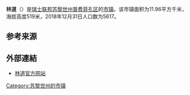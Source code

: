 {{Infobox settlement
| name = 林道
| native_name = {{lang|de|Lindau}}
| settlement_type = [[市镇_(瑞士)|瑞士市镇]]
| image_skyline = Lindau ZH 01.JPG
| image_caption = 林道风光
| image_seal = Lindau-blazon.svg
| image_map = Karte Gemeinde Lindau ZH 2016.png
| map_caption = 林道在普费菲孔区的位置
| pushpin_map = Switzerland
| pushpin_relief = Switzerland relief location map.jpg
| pushpin_label_position = bottom
| pushpin_map_caption = 林道在瑞士的位置
| subdivision_type = 国家
| subdivision_name = {{CHE}}
| subdivision_type1 = [[瑞士行政区划|州]]
| subdivision_name1 = [[File:Flag_of_Canton_of_Zürich.svg|16px]] [[苏黎世州|苏黎世州]]
| subdivision_type2 = [[区_(瑞士)|区]]
| subdivision_name2 = [[普费菲孔区|普费菲孔区]]
| elevation_m = 519
| area_total_km2 = 11.96
| population_as_of = 2018年12月31日
| population_footnotes = <ref>{{cite web|url=https://www.bfs.admin.ch/bfs/de/home/statistiken/bevoelkerung.assetdetail.7966022.html|title=Ständige Wohnbevölkerung nach Staatsangehörigkeitskategorie, Geschlecht und Gemeinde, Provisorische Jahresergebnisse, 2018|trans_title=瑞士联邦2018年按国籍、性别和市镇划分的常住人口统计表|date=2019-04-09|publisher=[[瑞士联邦统计署|瑞士联邦统计署]]|language=de|access-date=2019-11-15|archive-date=2019-04-11|archive-url=https://web.archive.org/web/20190411063248/https://www.bfs.admin.ch/bfs/de/home/statistiken/bevoelkerung.assetdetail.7966022.html|dead-url=no}}</ref>
| population_total = 5617
| population_density_km2 = auto
| timezone = [[欧洲中部时间|CET]]
| utc_offset = +1
| timezone_DST = [[欧洲中部夏令时间|CEST]]
| utc_offset_DST = +2
| coordinates = {{coord|47|26|36|N|8|40|20|E|region:|display=inline,title}}
| postal_code_type = [[瑞士邮政编码系统|邮政编码]]
| postal_code = 8310, 8312, 8315, 8317
| blank_name = [[瑞士市镇官方编号|官方编号]]
| blank_info = 0176
| website = {{url|www.lindau.ch}}
}}

'''林道'''（{{lang-de|Lindau}}）是[[瑞士联邦|瑞士联邦]][[苏黎世州|苏黎世州]][[普费菲孔区|普费菲孔区]]的[[市镇_(瑞士)|市镇]]。该市镇面积为11.96平方千米，海拔高度519米，2018年12月31日人口数为5617。

== 参考来源 ==
{{reflist}}

== 外部連結 ==
* [http://www.lindau.ch 林道官方网站] {{Wayback|url=http://www.lindau.ch/ |date=20210225055816 }} {{de icon}}

{{Switzerland-geo-stub}}
{{DEFAULTSORT:Lindau}}
[[Category:苏黎世州的市镇|Category:苏黎世州的市镇]]